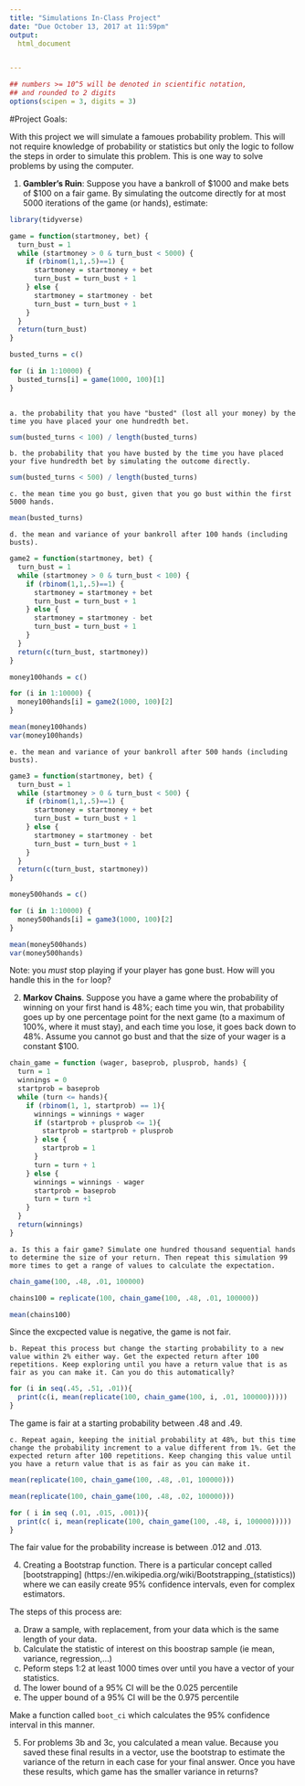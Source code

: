 ```yaml
---
title: "Simulations In-Class Project"
date: "Due October 13, 2017 at 11:59pm"
output:
  html_document


---
```


<style type="text/css">
.table {

    width: 80%;
    margin-left:10%; 
    margin-right:10%;
}
</style>
```r
## numbers >= 10^5 will be denoted in scientific notation,
## and rounded to 2 digits
options(scipen = 3, digits = 3)
```



#Project Goals:


With this project we will simulate a famoues probability problem. This will not require knowledge of probability or statistics but only the logic to follow the steps in order to simulate this problem. This is one way to solve problems by using the computer. 

 1. **Gambler's Ruin**: Suppose you have a bankroll of $1000 and make bets of $100 on a fair game. By simulating the outcome directly for at most 5000 iterations of the game (or hands), estimate:

```r
library(tidyverse)

game = function(startmoney, bet) {
  turn_bust = 1
  while (startmoney > 0 & turn_bust < 5000) {
    if (rbinom(1,1,.5)==1) {
      startmoney = startmoney + bet
      turn_bust = turn_bust + 1
    } else {
      startmoney = startmoney - bet
      turn_bust = turn_bust + 1
    }
  }
  return(turn_bust)
}

busted_turns = c()

for (i in 1:10000) {
  busted_turns[i] = game(1000, 100)[1]
}
 
```
    a. the probability that you have "busted" (lost all your money) by the time you have placed your one hundredth bet. 
```r
sum(busted_turns < 100) / length(busted_turns)

```
    b. the probability that you have busted by the time you have placed your five hundredth bet by simulating the outcome directly. 
```r
sum(busted_turns < 500) / length(busted_turns)
```
    c. the mean time you go bust, given that you go bust within the first 5000 hands.

```r
mean(busted_turns)
```
    d. the mean and variance of your bankroll after 100 hands (including busts).
```r
game2 = function(startmoney, bet) {
  turn_bust = 1
  while (startmoney > 0 & turn_bust < 100) {
    if (rbinom(1,1,.5)==1) {
      startmoney = startmoney + bet
      turn_bust = turn_bust + 1
    } else {
      startmoney = startmoney - bet
      turn_bust = turn_bust + 1
    }
  }
  return(c(turn_bust, startmoney))
}

money100hands = c()

for (i in 1:10000) {
  money100hands[i] = game2(1000, 100)[2] 
}

mean(money100hands)
var(money100hands)
```

    e. the mean and variance of your bankroll after 500 hands (including busts).

```r
game3 = function(startmoney, bet) {
  turn_bust = 1
  while (startmoney > 0 & turn_bust < 500) {
    if (rbinom(1,1,.5)==1) {
      startmoney = startmoney + bet
      turn_bust = turn_bust + 1
    } else {
      startmoney = startmoney - bet
      turn_bust = turn_bust + 1
    }
  }
  return(c(turn_bust, startmoney))
}

money500hands = c()

for (i in 1:10000) {
  money500hands[i] = game3(1000, 100)[2] 
}

mean(money500hands)
var(money500hands)
```
 
Note: you *must* stop playing if your player has gone bust. How will you handle this in the `for` loop?

2. **Markov Chains**. Suppose you have a game where the probability of winning on your first hand is 48%; each time you win, that probability goes up by one percentage point for the next game (to a maximum of 100%, where it must stay), and each time you lose, it goes back down to 48%. Assume you cannot go bust and that the size of your wager is a constant $100.

```r

chain_game = function (wager, baseprob, plusprob, hands) {
  turn = 1
  winnings = 0
  startprob = baseprob
  while (turn <= hands){
    if (rbinom(1, 1, startprob) == 1){
      winnings = winnings + wager
      if (startprob + plusprob <= 1){
        startprob = startprob + plusprob
      } else {
        startprob = 1
      }
      turn = turn + 1
    } else {
      winnings = winnings - wager
      startprob = baseprob
      turn = turn +1
    }
  } 
  return(winnings)
}

```


    a. Is this a fair game? Simulate one hundred thousand sequential hands to determine the size of your return. Then repeat this simulation 99 more times to get a range of values to calculate the expectation.

```r
chain_game(100, .48, .01, 100000)

chains100 = replicate(100, chain_game(100, .48, .01, 100000))

mean(chains100)
```

Since the excpected value is negative, the game is not fair. 

    b. Repeat this process but change the starting probability to a new value within 2% either way. Get the expected return after 100 repetitions. Keep exploring until you have a return value that is as fair as you can make it. Can you do this automatically?

```r
for (i in seq(.45, .51, .01)){
  print(c(i, mean(replicate(100, chain_game(100, i, .01, 100000)))))
}

```
The game is fair at a starting probability between .48 and .49.   
   
    c. Repeat again, keeping the initial probability at 48%, but this time change the probability increment to a value different from 1%. Get the expected return after 100 repetitions. Keep changing this value until you have a return value that is as fair as you can make it. 

```r
mean(replicate(100, chain_game(100, .48, .01, 100000)))

mean(replicate(100, chain_game(100, .48, .02, 100000)))

for ( i in seq (.01, .015, .001)){
  print(c( i, mean(replicate(100, chain_game(100, .48, i, 100000)))))
}

```
The fair value for the probability increase is between .012 and .013.


4. Creating a Bootstrap function. There is a particular concept called [bootstrapping]
(https://en.wikipedia.org/wiki/Bootstrapping_(statistics)) where we can easily create 95% confidence intervals, even for complex estimators.

The steps of this process are:

  a. Draw a sample, with replacement, from your data which is the same length of your data.
  b. Calculate the statistic of interest on this boostrap sample (ie mean, variance, regression,...)
  c. Peform steps 1:2 at least 1000 times over until you have a vector of your statistics. 
  d. The lower bound of a 95% CI will be the 0.025 percentile
  e. The upper bound of a 95% CI will be the 0.975 percentile

Make a function called `boot_ci` which calculates the 95% confidence interval in this manner. 

5. For problems 3b and 3c, you calculated a mean value. Because you saved these final results in a vector, use the bootstrap to estimate the variance of the return in each case for your final answer. Once you have these results, which game has the smaller variance in returns?